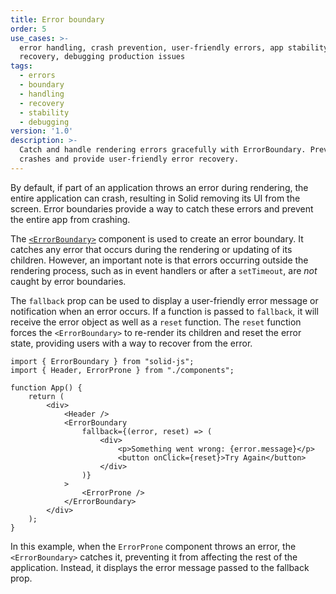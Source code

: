 ```yaml
---
title: Error boundary
order: 5
use_cases: >-
  error handling, crash prevention, user-friendly errors, app stability, error
  recovery, debugging production issues
tags:
  - errors
  - boundary
  - handling
  - recovery
  - stability
  - debugging
version: '1.0'
description: >-
  Catch and handle rendering errors gracefully with ErrorBoundary. Prevent app
  crashes and provide user-friendly error recovery.
---
```


By default, if part of an application throws an error during rendering, the entire application can crash, resulting in Solid removing its UI from the screen.
Error boundaries provide a way to catch these errors and prevent the entire app from crashing.

The [`<ErrorBoundary>`](/reference/components/error-boundary) component is used to create an error boundary.
It catches any error that occurs during the rendering or updating of its children.
However, an important note is that errors occurring outside the rendering process, such as in event handlers or after a `setTimeout`, are _not_ caught by error boundaries.

The `fallback` prop can be used to display a user-friendly error message or notification when an error occurs.
If a function is passed to `fallback`, it will receive the error object as well as a `reset` function.
The `reset` function forces the `<ErrorBoundary>` to re-render its children and reset the error state, providing users with a way to recover from the error.

```tsx
import { ErrorBoundary } from "solid-js";
import { Header, ErrorProne } from "./components";

function App() {
	return (
		<div>
			<Header />
			<ErrorBoundary
				fallback={(error, reset) => (
					<div>
						<p>Something went wrong: {error.message}</p>
						<button onClick={reset}>Try Again</button>
					</div>
				)}
			>
				<ErrorProne />
			</ErrorBoundary>
		</div>
	);
}
```

In this example, when the `ErrorProne` component throws an error, the `<ErrorBoundary>` catches it, preventing it from affecting the rest of the application.
Instead, it displays the error message passed to the fallback prop.
